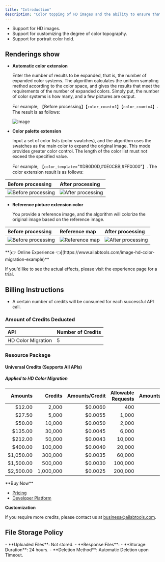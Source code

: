 ```yaml
---
title: "Introduction"
description: "Color topping of HD images and the ability to ensure that the color of the portrait portion does not change. This interface compares with [Color Migration](ai-image/effects/image-color-migration)."
---
```


- Support for HD images.
- Support for customizing the degree of color topography.
- Support for portrait color hold.

## Renderings show

- **Automatic color extension**

  Enter the number of results to be expanded, that is, the number of expanded color systems. The algorithm calculates the uniform sampling method according to the color space, and gives the results that meet the requirements of the number of expanded colors. Simply put, the number of color systems is how many, and a few pictures are output.

  For example, 【Before processing】【`color_count`=`1`】【`color_count`=`4`】. The result is as follows:

  ![Image](https://img.ailabtools.com/rapidapi/HDColourMigration/processed-auto-splicing-1.jpg)

- **Color palette extension**

  Input a set of color lists (color swatches), and the algorithm uses the swatches as the main color to expand the original image. This mode provides greater color control. The length of the color list must not exceed the specified value.

  For example, 【`color_template`="#DB0D0D,#0E0CBB,#FF0000"】. The color extension result is as follows:

| Before processing                                                                           | After processing                                                                                    |
|:--------------------------------------------------------------------------------------------|:----------------------------------------------------------------------------------------------------|
| ![Before processing](https://img.ailabtools.com/rapidapi/HDColourMigration/untreated-2.jpg) | ![After processing](https://img.ailabtools.com/rapidapi/HDColourMigration/processed-template-1.jpg) |

- **Reference picture extension color**

  You provide a reference image, and the algorithm will colorize the original image based on the reference image.

| Before processing                                                                           | Reference map                                                                                       | After processing                                                                                   |
|:--------------------------------------------------------------------------------------------|:----------------------------------------------------------------------------------------------------|:---------------------------------------------------------------------------------------------------|
| ![Before processing](https://img.ailabtools.com/rapidapi/HDColourMigration/untreated-3.jpg) | ![Reference map](https://img.ailabtools.com/rapidapi/HDColourMigration/processed-ref_pic-ref-1.jpg) | ![After processing](https://img.ailabtools.com/rapidapi/HDColourMigration/processed-ref_pic-1.jpg) |
<Tip>
**[👉 Online Experience 👈](https://www.ailabtools.com/image-hd-color-migration-example)**

If you'd like to see the actual effects, please visit the experience page for a trial.
</Tip>
## Billing Instructions

- A certain number of credits will be consumed for each successful API call.

### Amount of Credits Deducted

| API                | Number of Credits |
|:-------------------|:------------------|
| HD Color Migration | 5                 |

### Resource Package

#### Universal Credits (Supports All APIs)

##### Applied to HD Color Migration

|   Amounts |   Credits | Amounts/Credit | Allowable Requests | Amounts/Request |
|----------:|----------:|---------------:|-------------------:|----------------:|
|    $12.00 |     2,000 |        $0.0060 |                400 |         $0.0300 |
|    $27.50 |     5,000 |        $0.0055 |              1,000 |         $0.0275 |
|    $50.00 |    10,000 |        $0.0050 |              2,000 |         $0.0250 |
|   $135.00 |    30,000 |        $0.0045 |              6,000 |         $0.0225 |
|   $212.00 |    50,000 |        $0.0043 |             10,000 |         $0.0215 |
|   $400.00 |   100,000 |        $0.0040 |             20,000 |         $0.0200 |
| $1,050.00 |   300,000 |        $0.0035 |             60,000 |         $0.0175 |
| $1,500.00 |   500,000 |        $0.0030 |            100,000 |         $0.0150 |
| $2,500.00 | 1,000,000 |        $0.0025 |            200,000 |         $0.0125 |
<Tip>
**Buy Now**

- <a href="https://www.ailabtools.com/price?tab=developer" target="_blank">Pricing</a>
- <a href="https://www.ailabtools.com/developer-platform" target="_blank">Developer Platform</a>

**Customization**

If you require more credits, please contact us at <a href="mailto:business@ailabtools.com">business@ailabtools.com</a>.
</Tip>
## File Storage Policy
<Tip>
- **Uploaded Files**: Not stored.
- **Response Files**:
  - **Storage Duration**: 24 hours.
  - **Deletion Method**: Automatic Deletion upon Timeout.
</Tip>  